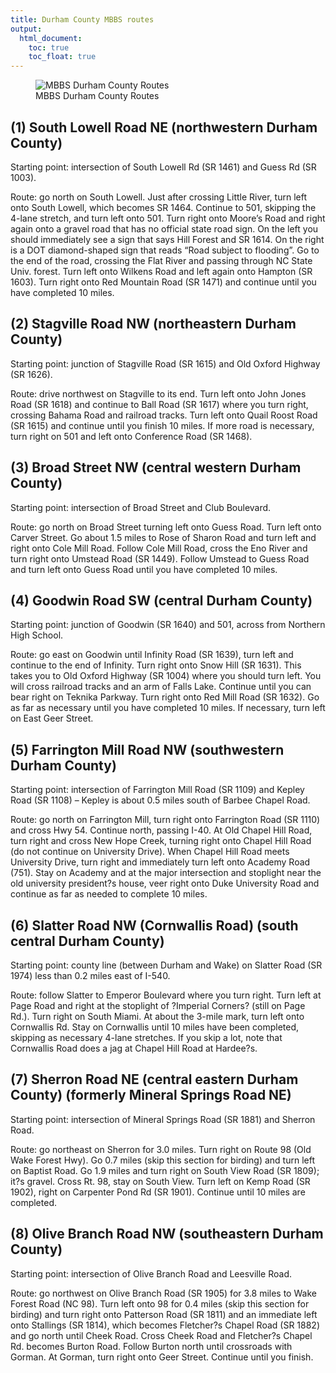 ```yaml
---
title: Durham County MBBS routes
output:
  html_document:
    toc: true
    toc_float: true
---
```


![MBBS Durham County Routes](images/durhamnos750.GIF)

## (1) South Lowell Road NE (northwestern Durham County)

Starting point: intersection of South Lowell Rd (SR 1461) and Guess Rd (SR 1003).

Route: go north on South Lowell. Just after crossing Little River, turn left onto South Lowell, which becomes SR 1464. Continue to 501, skipping the 4-lane stretch, and turn left onto 501. Turn right onto Moore's Road and right again onto a gravel road that has no official state road sign. On the left you should immediately see a sign that says Hill Forest and SR 1614. On the right is a DOT diamond-shaped sign that reads "Road subject to flooding". Go to the end of the road, crossing the Flat River and passing through NC State Univ. forest. Turn left onto Wilkens Road and left again onto Hampton (SR 1603). Turn right onto Red Mountain Road (SR 1471) and continue until you have completed 10 miles.

## (2) Stagville Road NW (northeastern Durham County)

Starting point: junction of Stagville Road (SR 1615) and Old Oxford Highway (SR 1626).

Route: drive northwest on Stagville to its end. Turn left onto John Jones Road (SR 1618) and continue to Ball Road (SR 1617) where you turn right, crossing Bahama Road and railroad tracks. Turn left onto Quail Roost Road (SR 1615) and continue until you finish 10 miles. If more road is necessary, turn right on 501 and left onto Conference Road (SR 1468).

## (3) Broad Street NW (central western Durham County)

Starting point: intersection of Broad Street and Club Boulevard.

Route: go north on Broad Street turning left onto Guess Road. Turn left onto Carver Street. Go about 1.5 miles to Rose of Sharon Road and turn left and right onto Cole Mill Road. Follow Cole Mill Road, cross the Eno River and turn right onto Umstead Road (SR 1449). Follow Umstead to Guess Road and turn left onto Guess Road until you have completed 10 miles.

## (4) Goodwin Road SW (central Durham County)

Starting point: junction of Goodwin (SR 1640) and 501, across from Northern High School.

Route: go east on Goodwin until Infinity Road (SR 1639), turn left and continue to the end of Infinity. Turn right onto Snow Hill (SR 1631). This takes you to Old Oxford Highway (SR 1004) where you should turn left. You will cross railroad tracks and an arm of Falls Lake. Continue until you can bear right on Teknika Parkway. Turn right onto Red Mill Road (SR 1632). Go as far as necessary until you have completed 10 miles. If necessary, turn left on East Geer Street.

## (5) Farrington Mill Road NW (southwestern Durham County)

Starting point: intersection of Farrington Mill Road (SR 1109) and Kepley Road (SR 1108) -- 
Kepley is about 0.5 miles south of Barbee Chapel Road.

Route: go north on Farrington Mill, turn right onto Farrington Road (SR 1110) and cross Hwy 54. Continue north, passing I-40. At Old Chapel Hill Road, turn right and cross New Hope Creek, turning right onto Chapel Hill Road (do not continue on University Drive). When Chapel Hill Road meets University Drive, turn right and immediately turn left onto Academy Road (751). Stay on Academy and at the major intersection and stoplight near the old university president?s house, veer right onto Duke University Road and continue as far as needed to complete 10 miles.

## (6) Slatter Road NW (Cornwallis Road) (south central Durham County)

Starting point: county line (between Durham and Wake) on Slatter Road (SR 1974) less than 0.2 miles east of I-540.

Route: follow Slatter to Emperor Boulevard where you turn right. Turn left at Page Road and right at the stoplight of ?Imperial Corners? (still on Page Rd.). Turn right on South Miami. At about the 3-mile mark, turn left onto Cornwallis Rd. Stay on Cornwallis until 10 miles have been completed, skipping as necessary 4-lane stretches. If you skip a lot, note that Cornwallis Road does a jag at Chapel Hill Road at Hardee?s.

## (7) Sherron Road NE (central eastern Durham County) (formerly Mineral Springs Road NE)

Starting point: intersection of Mineral Springs Road (SR 1881) and Sherron Road.

Route: go northeast on Sherron for 3.0 miles. Turn right on Route 98 (Old Wake Forest Hwy). Go 0.7 miles (skip this section for birding) and turn left on Baptist Road. Go 1.9 miles and turn right on South View Road (SR 1809); it?s gravel. Cross Rt. 98, stay on South View. Turn left on Kemp Road (SR 1902), right on Carpenter Pond Rd (SR 1901). Continue until 10 miles are completed.

## (8) Olive Branch Road NW (southeastern Durham County)

Starting point: intersection of Olive Branch Road and Leesville Road.

Route: go northwest on Olive Branch Road (SR 1905) for 3.8 miles to Wake Forest Road (NC 98). Turn left onto 98 for 0.4 miles (skip this section for birding) and turn right onto Patterson Road (SR 1811) and an immediate left onto Stallings (SR 1814), which becomes Fletcher?s Chapel Road (SR 1882) and go north until Cheek Road. Cross Cheek Road and Fletcher?s Chapel Rd. becomes Burton Road. Follow Burton north until crossroads with Gorman. At Gorman, turn right onto Geer Street. Continue until you finish.
